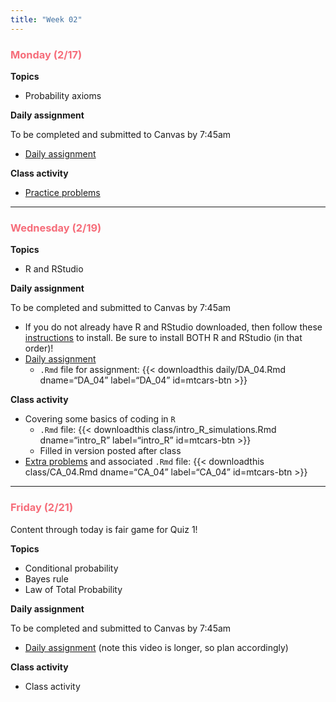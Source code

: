 ```yaml
---
title: "Week 02"
---
```


::: {style="color: #F66D7A"}
### Monday (2/17)
:::

**Topics**

-   Probability axioms

**Daily assignment**

To be completed and submitted to Canvas by 7:45am

-   [Daily assignment](daily/DA_03.pdf)

**Class activity**

-   [Practice problems](class/CA_03.pdf)

------------------------------------------------------------------------

::: {style="color: #F66D7A"}
### Wednesday (2/19)
:::

**Topics**

-   R and RStudio

**Daily assignment**

To be completed and submitted to Canvas by 7:45am

-   If you do not already have R and RStudio downloaded, then follow these [instructions](daily/installation_instructions.qmd) to install. Be sure to install BOTH R and RStudio (in that order)!
-   [Daily assignment](daily/DA_04.pdf)
    -   `.Rmd` file for assignment: {{< downloadthis daily/DA_04.Rmd dname="DA_04" label="DA_04" id=mtcars-btn >}}

**Class activity**

-   Covering some basics of coding in `R`
    -   `.Rmd` file: {{< downloadthis class/intro_R_simulations.Rmd dname="intro_R" label="intro_R" id=mtcars-btn >}}
    -   Filled in version posted after class
-   [Extra problems](class/CA_04.pdf) and associated `.Rmd` file: {{< downloadthis class/CA_04.Rmd dname="CA_04" label="CA_04" id=mtcars-btn >}}

------------------------------------------------------------------------

::: {style="color: #F66D7A"}
### Friday (2/21)
:::

Content through today is fair game for Quiz 1!

**Topics**

-   Conditional probability
-   Bayes rule
-   Law of Total Probability

**Daily assignment**

To be completed and submitted to Canvas by 7:45am

-   [Daily assignment](daily/DA_05.pdf) (note this video is longer, so plan accordingly)

**Class activity**

-   Class activity
